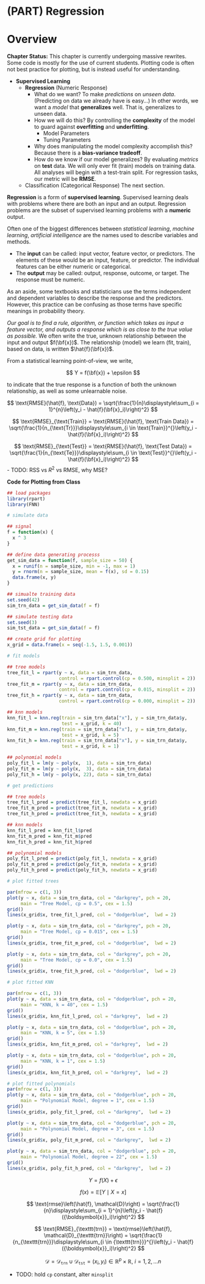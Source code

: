 # (PART) Regression {-}

# Overview {#regression-overview}

**Chapter Status:** This chapter is currently undergoing massive rewrites. Some code is mostly for the use of current students. Plotting code is often not best practice for plotting, but is instead useful for understanding.














- **Supervised Learning**
    - **Regression** (Numeric Response)
        - What do we want? To make *predictions* on *unseen data*. (Predicting on data we already have is easy...) In other words, we want a *model* that **generalizes** well. That is, generalizes to unseen data.
        - How we will do this? By controlling the **complexity** of the model to guard against **overfitting** and **underfitting**.
            - Model Parameters
            - Tuning Parameters
        - Why does manipulating the model complexity accomplish this? Because there is a **bias-variance tradeoff**.
        - How do we know if our model generalizes? By evaluating *metrics* on **test** data. We will only ever fit (train) models on training data. All analyses will begin with a test-train split. For regression tasks, our metric will be **RMSE**.
    - Classification (Categorical Response) The next section.

<!-- ![](images/regression.png) -->

**Regression** is a form of **supervised learning**. Supervised learning deals with problems where there are both an input and an output. Regression problems are the subset of supervised learning problems with a **numeric** output.

Often one of the biggest differences between *statistical learning*, *machine learning*, *artificial intelligence* are the names used to describe variables and methods.

- The **input** can be called: input vector, feature vector, or predictors. The elements of these would be an input, feature, or predictor. The individual features can be either numeric or categorical.
- The **output** may be called: output, response, outcome, or target. The response must be numeric.

As an aside, some textbooks and statisticians use the terms independent and dependent variables to describe the response and the predictors. However, this practice can be confusing as those terms have specific meanings in probability theory.

*Our goal is to find a rule, algorithm, or function which takes as input a feature vector, and outputs a response which is as close to the true value as possible.* We often write the true, unknown relationship between the input and output $f(\bf{x})$. The relationship (model) we learn (fit, train), based on data, is written $\hat{f}(\bf{x})$.

From a statistical learning point-of-view, we write,

$$
Y = f(\bf{x}) + \epsilon
$$



to indicate that the true response is a function of both the unknown relationship, as well as some unlearnable noise.



$$
\text{RMSE}(\hat{f}, \text{Data}) = \sqrt{\frac{1}{n}\displaystyle\sum_{i = 1}^{n}\left(y_i - \hat{f}(\bf{x}_i)\right)^2}
$$

$$
\text{RMSE}_{\text{Train}} = \text{RMSE}(\hat{f}, \text{Train Data}) = \sqrt{\frac{1}{n_{\text{Tr}}}\displaystyle\sum_{i \in \text{Train}}^{}\left(y_i - \hat{f}(\bf{x}_i)\right)^2}
$$

$$
\text{RMSE}_{\text{Test}} = \text{RMSE}(\hat{f}, \text{Test Data}) = \sqrt{\frac{1}{n_{\text{Te}}}\displaystyle\sum_{i \in \text{Test}}^{}\left(y_i - \hat{f}(\bf{x}_i)\right)^2}
$$
- TODO: RSS vs $R^2$ vs RMSE, why MSE?







**Code for Plotting from Class**

```r
## load packages
library(rpart)
library(FNN)
```

```r
# simulate data

## signal
f = function(x) {
  x ^ 3
}

## define data generating processs
get_sim_data = function(f, sample_size = 50) {
  x = runif(n = sample_size, min = -1, max = 1)
  y = rnorm(n = sample_size, mean = f(x), sd = 0.15)
  data.frame(x, y)
}

## simualte training data
set.seed(42)
sim_trn_data = get_sim_data(f = f)

## simulate testing data
set.seed(3)
sim_tst_data = get_sim_data(f = f)

## create grid for plotting
x_grid = data.frame(x = seq(-1.5, 1.5, 0.001))
```

```r
# fit models

## tree models
tree_fit_l = rpart(y ~ x, data = sim_trn_data, 
                   control = rpart.control(cp = 0.500, minsplit = 2))
tree_fit_m = rpart(y ~ x, data = sim_trn_data, 
                   control = rpart.control(cp = 0.015, minsplit = 2))
tree_fit_h = rpart(y ~ x, data = sim_trn_data, 
                   control = rpart.control(cp = 0.000, minsplit = 2))

## knn models
knn_fit_l = knn.reg(train = sim_trn_data["x"], y = sim_trn_data$y, 
                    test = x_grid, k = 40)
knn_fit_m = knn.reg(train = sim_trn_data["x"], y = sim_trn_data$y, 
                    test = x_grid, k = 5)
knn_fit_h = knn.reg(train = sim_trn_data["x"], y = sim_trn_data$y, 
                    test = x_grid, k = 1)

## polynomial models
poly_fit_l = lm(y ~ poly(x,  1), data = sim_trn_data)
poly_fit_m = lm(y ~ poly(x,  3), data = sim_trn_data)
poly_fit_h = lm(y ~ poly(x, 22), data = sim_trn_data)
```

```r
# get predictions

## tree models
tree_fit_l_pred = predict(tree_fit_l, newdata = x_grid)
tree_fit_m_pred = predict(tree_fit_m, newdata = x_grid)
tree_fit_h_pred = predict(tree_fit_h, newdata = x_grid)

## knn models
knn_fit_l_pred = knn_fit_l$pred
knn_fit_m_pred = knn_fit_m$pred
knn_fit_h_pred = knn_fit_h$pred

## polynomial models
poly_fit_l_pred = predict(poly_fit_l, newdata = x_grid)
poly_fit_m_pred = predict(poly_fit_m, newdata = x_grid)
poly_fit_h_pred = predict(poly_fit_h, newdata = x_grid)
```

```r
# plot fitted trees

par(mfrow = c(1, 3))
plot(y ~ x, data = sim_trn_data, col = "darkgrey", pch = 20, 
     main = "Tree Model, cp = 0.5", cex = 1.5)
grid()
lines(x_grid$x, tree_fit_l_pred, col = "dodgerblue",  lwd = 2)

plot(y ~ x, data = sim_trn_data, col = "darkgrey", pch = 20,
     main = "Tree Model, cp = 0.015", cex = 1.5)
grid()
lines(x_grid$x, tree_fit_m_pred, col = "dodgerblue",  lwd = 2)

plot(y ~ x, data = sim_trn_data, col = "darkgrey", pch = 20, 
     main = "Tree Model, cp = 0.0", cex = 1.5)
grid()
lines(x_grid$x, tree_fit_h_pred, col = "dodgerblue",  lwd = 2)
```

```r
# plot fitted KNN

par(mfrow = c(1, 3))
plot(y ~ x, data = sim_trn_data, col = "dodgerblue", pch = 20, 
     main = "KNN, k = 40", cex = 1.5)
grid()
lines(x_grid$x, knn_fit_l_pred, col = "darkgrey",  lwd = 2)

plot(y ~ x, data = sim_trn_data, col = "dodgerblue", pch = 20,
     main = "KNN, k = 5", cex = 1.5)
grid()
lines(x_grid$x, knn_fit_m_pred, col = "darkgrey",  lwd = 2)

plot(y ~ x, data = sim_trn_data, col = "dodgerblue", pch = 20, 
     main = "KNN, k = 1", cex = 1.5)
grid()
lines(x_grid$x, knn_fit_h_pred, col = "darkgrey",  lwd = 2)
```

```r
# plot fitted polynomials
par(mfrow = c(1, 3))
plot(y ~ x, data = sim_trn_data, col = "dodgerblue", pch = 20, 
     main = "Polynomial Model, degree = 1", cex = 1.5)
grid()
lines(x_grid$x, poly_fit_l_pred, col = "darkgrey",  lwd = 2)

plot(y ~ x, data = sim_trn_data, col = "dodgerblue", pch = 20,
     main = "Polynomial Model, degree = 3", cex = 1.5)
grid()
lines(x_grid$x, poly_fit_m_pred, col = "darkgrey",  lwd = 2)

plot(y ~ x, data = sim_trn_data, col = "dodgerblue", pch = 20, 
     main = "Polynomial Model, degree = 22", cex = 1.5)
grid()
lines(x_grid$x, poly_fit_h_pred, col = "darkgrey",  lwd = 2)
```













































<!-- ## Regression Notation -->


<!-- - $\mathbf{X}$ = $n \times p$ data matrix -->
<!-- - $\mathbf{x}_j$ = column of data matrix. vector of length $n$. $n$ observations of predictors $j$. -->
<!-- - $X$ = random variable. vector of length $p$, which could be 1 (not bold) -->
<!-- - $x_i$ = predictor values for observation $i$. vector of length $p$. realization of random variable $X$. (not bold) -->
<!-- - $Y$ = random variable. scalar. (not bold) -->
<!-- - $y_i$ = response for observation $i$. scalar. realization of random variable $Y$. (not bold) -->

<!-- - $i$ is for observations, of which there are $n$ -->
<!-- - $j$ is for predictors (features), of which there are $p$ -->


<!-- - $\mathcal{D}_{\texttt{trn}}$ is training data -->
<!-- - $n_{\texttt{trn}}$ is size of training data -->
<!-- - $\mathcal{D}_{\texttt{tst}}$ is training data -->
<!-- - $n_{\texttt{tst}}$ is size of training data -->

<!-- $$ -->
<!-- (X, Y) \in \mathbb{R}^p \times \mathbb{R} -->
<!-- $$ -->



<!-- $$ -->
<!-- \mathcal{D} = (x_i, y_i) \in \mathbb{R}^p \times \mathbb{R} -->
<!-- $$ -->

<!-- $$ -->
<!-- x_i^T = [x_{i1}, x_{i2}, \ldots x_{ip}] -->
<!-- $$ -->


<!-- $$ -->
<!-- x^T = [x_{1}, x_{2}, \ldots x_{p}] -->
<!-- $$ -->

<!-- $$ -->
<!-- \mathbf{x}_j = \begin{bmatrix} x_{1j} \\ x_{2j} \\ \vdots\\ x_{nj} \end{bmatrix} -->
<!-- $$ -->

<!-- $$ -->
<!-- \mathbf{X} = [\mathbf{x}_1, \mathbf{x}_2, \ldots, \mathbf{x}_p] -->
<!-- $$ -->

<!-- $$ -->
<!-- \mathbf{X} = \begin{bmatrix} x_1^T \\ x_2^T \\ \vdots\\ x_n^T \end{bmatrix} -->
<!-- $$ -->


<!-- $$ -->
<!-- \mathbf{X} = [\mathbf{1}, \mathbf{x}_1, \mathbf{x}_2, \ldots, \mathbf{x}_p] -->
<!-- $$ -->


<!-- $$ -->
<!-- \mathbf{y} = \begin{bmatrix} y_1 \\ y_2 \\ \vdots\\ y_n \end{bmatrix} -->
<!-- $$ -->


<!-- $$ -->
<!-- \mathbb{E}[(Y - f(X))^2] -->
<!-- $$ -->

$$
Y = f(X) + \epsilon
$$

$$
f(x) = \mathbb{E}[Y \mid X = x]
$$




$$
\text{rmse}\left(\hat{f}, \mathcal{D}\right) = \sqrt{\frac{1}{n}\displaystyle\sum_{i = 1}^{n}\left(y_i - \hat{f}({\boldsymbol{x}}_i)\right)^2}
$$

$$
\text{RMSE}_{\texttt{trn}} = \text{rmse}\left(\hat{f}, \mathcal{D}_{\texttt{trn}}\right) = \sqrt{\frac{1}{n_{\texttt{trn}}}\displaystyle\sum_{i \in {\texttt{trn}}}^{}\left(y_i - \hat{f}({\boldsymbol{x}}_i)\right)^2}
$$



$$
\mathcal{D} = \mathcal{D}_{\texttt{trn}} \cup \mathcal{D}_{\texttt{tst}} = (x_i, y_i) \in \mathbb{R}^p \times \mathbb{R}, \ i = 1, 2, \ldots n
$$


- TODO: hold `cp` constant, alter `minsplit`